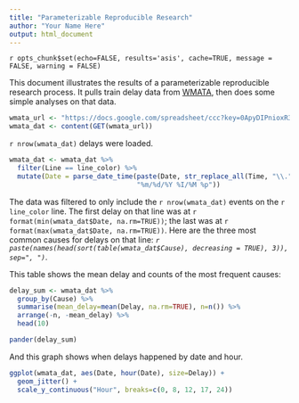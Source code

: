 ```yaml
---
title: "Parameterizable Reproducible Research"
author: "Your Name Here"
output: html_document
---
```


`r opts_chunk$set(echo=FALSE, results='asis', cache=TRUE, message = FALSE, warning = FALSE)`

This document illustrates the results of a parameterizable reproducible research process. It pulls
train delay data from [WMATA](http://wmata.com/), then does some simple analyses on that data.

```r

wmata_url <- "https://docs.google.com/spreadsheet/ccc?key=0ApyDIPnioxR3dEswVzIxb2NCdnZTLUZDZE9pTnhMcGc&usp=sharing&output=csv"
wmata_dat <- content(GET(wmata_url))

```

`r nrow(wmata_dat)` delays were loaded. 

```r
wmata_dat <- wmata_dat %>%
  filter(Line == line_color) %>%
  mutate(Date = parse_date_time(paste(Date, str_replace_all(Time, "\\.", "")),
                                "%m/%d/%Y %I/%M %p"))
```

The data was filtered to only include the `r nrow(wmata_dat)` events on the `r line_color` line.
The first delay on that line was at
`r format(min(wmata_dat$Date, na.rm=TRUE))`; the last was at `r format(max(wmata_dat$Date, na.rm=TRUE))`.
Here are the three most common causes for delays on that line:
_`r paste(names(head(sort(table(wmata_dat$Cause), decreasing = TRUE), 3)), sep=", ")`_.

This table shows the mean delay and counts of the most frequent causes:

```r

delay_sum <- wmata_dat %>% 
  group_by(Cause) %>% 
  summarise(mean_delay=mean(Delay, na.rm=TRUE), n=n()) %>% 
  arrange(-n, -mean_delay) %>% 
  head(10)

pander(delay_sum)

```

And this graph shows when delays happened by date and hour.

```r
ggplot(wmata_dat, aes(Date, hour(Date), size=Delay)) + 
  geom_jitter() +
  scale_y_continuous("Hour", breaks=c(0, 8, 12, 17, 24))

```

